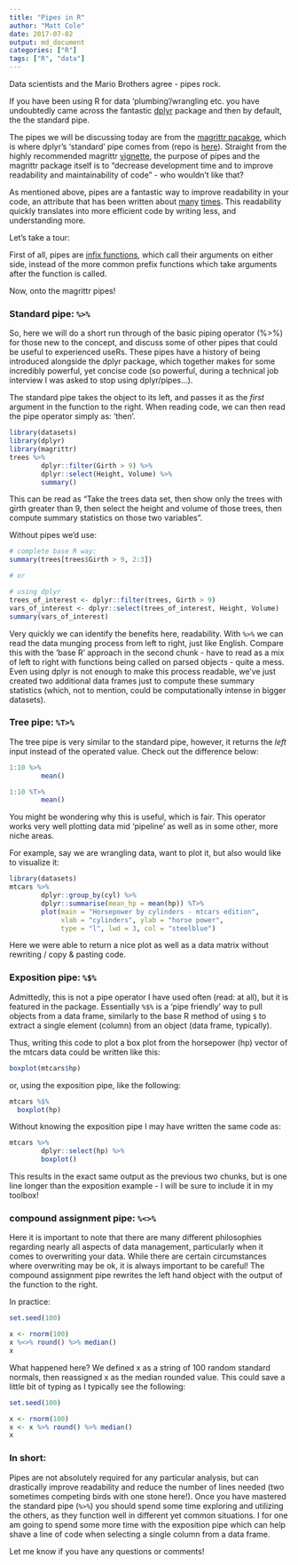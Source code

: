 ```yaml
---
title: "Pipes in R"
author: "Matt Cole"
date: 2017-07-02
output: md_document
categories: ["R"]
tags: ["R", "data"]
---
```


Data scientists and the Mario Brothers agree - pipes rock.

If you have been using R for data 'plumbing'/wrangling etc. you have undoubtedly came across the fantastic [dplyr](https://github.com/tidyverse/dplyr) package and then by default, the the standard pipe.

The pipes we will be discussing today are from the [magrittr  pacakge](https://cran.r-project.org/web/packages/magrittr/vignettes/magrittr.html), which is where dplyr's 'standard' pipe comes from (repo is [here](https://github.com/tidyverse/magrittr)). Straight from the highly recommended magrittr [vignette](https://cran.r-project.org/web/packages/magrittr/vignettes/magrittr.html), the purpose of pipes and the magrittr package itself is to "decrease development time and to improve readability and maintainability of code" - who wouldn't like that?

As mentioned above, pipes are a fantastic way to improve readability in your code, an attribute that has been written about [many](https://www.r-statistics.com/2014/08/simpler-r-coding-with-pipes-the-present-and-future-of-the-magrittr-package/) [times](http://www.econometricsbysimulation.com/2014/07/more-readable-code-with-pipes-in-r.html). This readability quickly translates into more efficient code by writing less, and understanding more.

Let's take a tour:

First of all, pipes are [infix functions](https://mattkcole.com/2017-02-22-intro-to-infix-functions/), which call their arguments on either side, instead of the more common prefix functions which take arguments after the function is called.

Now, onto the magrittr pipes!


### Standard pipe: `%>%`

So, here we will do a short run through of the basic piping operator (%>%) for those new to the concept, and discuss some of other pipes that could be useful to experienced useRs. These pipes have a history of being introduced alongside the dplyr package, which together makes for some incredibly powerful, yet concise code (so powerful, during a technical job interview I was asked to stop using dplyr/pipes...).

The standard pipe takes the object to its left, and passes it as the _first_ argument in the function to the right. When reading code, we can then read the pipe operator simply as: 'then'.

```r
library(datasets)
library(dplyr)
library(magrittr)
trees %>%
        dplyr::filter(Girth > 9) %>%
        dplyr::select(Height, Volume) %>%
        summary()
```

This can be read as "Take the trees data set, then show only the trees with girth greater than 9, then select the height and volume of those trees, then compute summary statistics on those two variables".

Without pipes we'd use:

```r
# complete base R way:
summary(trees[trees$Girth > 9, 2:3])

# or

# using dplyr
trees_of_interest <- dplyr::filter(trees, Girth > 9)
vars_of_interest <- dplyr::select(trees_of_interest, Height, Volume)
summary(vars_of_interest)
```


Very quickly we can identify the benefits here, readability. With `%>%` we can read the data munging process from left to right, just like English. Compare this with the 'base R' approach in the second chunk - have to read as a mix of left to right with functions being called on parsed objects - quite a mess. Even using dplyr is not enough to make this process readable, we've just created two additional data frames just to compute these summary statistics (which, not to mention, could be computationally intense in bigger datasets).


### Tree pipe: `%T>%`

The tree pipe is very similar to the standard pipe, however, it returns the *left* input instead of the operated value. Check out the difference below:

```r
1:10 %>%
        mean()
```

```r
1:10 %T>%
        mean()
```

You might be wondering why this is useful, which is fair. This operator works very well plotting data mid 'pipeline' as well as in some other, more niche areas.

For example, say we are wrangling data, want to plot it, but also would like to visualize it:


```r
library(datasets)
mtcars %>%
        dplyr::group_by(cyl) %>%
        dplyr::summarise(mean_hp = mean(hp)) %T>%
        plot(main = "Horsepower by cylinders - mtcars edition",
             xlab = "cylinders", ylab = "horse power",
             type = "l", lwd = 3, col = "steelblue")
```

Here we were able to return a nice plot as well as a data matrix without rewriting / copy & pasting code.


### Exposition pipe: `%$%`

Admittedly, this is not a pipe operator I have used often (read: at all), but it is featured in the package. Essentially `%$%` is a 'pipe friendly' way to pull objects from a data frame, similarly to the base R method of using `$` to extract a single element (column) from an object (data frame, typically).

Thus, writing this code to plot a box plot from the horsepower (hp) vector of the mtcars data could be written like this:

```r
boxplot(mtcars$hp)
```

or, using the exposition pipe, like the following:

```r
mtcars %$%
  boxplot(hp)
```

Without knowing the exposition pipe I may have written the same code as:

```r
mtcars %>%
        dplyr::select(hp) %>%
        boxplot()
```

This results in the exact same output as the previous two chunks, but is one line longer than the exposition example - I will be sure to include it in my toolbox!

### compound assignment pipe: `%<>%`

Here it is important to note that there are many different philosophies regarding nearly all aspects of data management, particularly when it comes to overwriting your data. While there are certain circumstances where overwriting may be ok, it is always important to be careful! The compound assignment pipe rewrites the left hand object with the output of the function to the right.

In practice:

```r
set.seed(100)

x <- rnorm(100)
x %<>% round() %>% median()
x
```

What happened here? We defined x as a string of 100 random standard normals, then reassigned x as the median rounded value. This could save a little bit of typing as I typically see the following:

```r
set.seed(100)

x <- rnorm(100)
x <- x %>% round() %>% median()
x
```

### In short:

Pipes are not absolutely required for any particular analysis, but can drastically improve readability and reduce the number of lines needed (two sometimes competing birds with one stone here!). Once you have mastered the standard pipe (`%>%`) you should spend some time exploring and utilizing the others, as they function well in different yet common situations. I for one am going to spend some more time with the exposition pipe which can help shave a line of code when selecting a single column from a data frame.

Let me know if you have any questions or comments!
